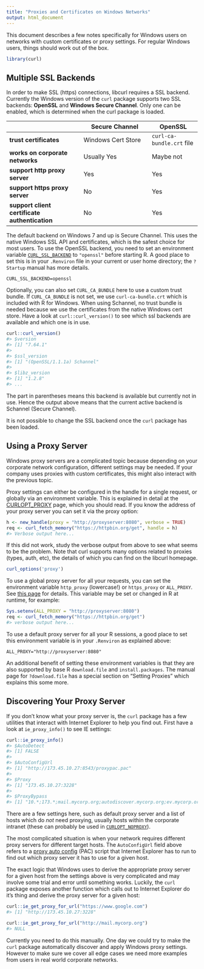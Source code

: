 ```yaml
---
title: "Proxies and Certificates on Windows Networks"
output: html_document
---
```


This document describes a few notes specifically for Windows users on networks with custom certificates or proxy settings. For regular Windows users, things should work out of the box.


```r
library(curl)
```


## Multiple SSL Backends

In order to make SSL (https) connections, libcurl requires a SSL backend. Currently the Windows version of the `curl` package supports two SSL backends: __OpenSSL__ and __Windows Secure Channel__. Only one can be enabled, which is determined when the curl package is loaded. 


|                                    | Secure Channel                  | OpenSSL                |
|------------------------------------|---------------------------------|------------------------|
| __trust certificates__             | Windows Cert Store              | `curl-ca-bundle.crt` file  |
| __works on corporate networks__    | Usually Yes                     | Maybe not                |
| __support http proxy server__             | Yes                             | Yes                    |
| __support https proxy server__            | No                              | Yes                    |
| __support client certificate authentication__     | No                              | Yes                    |


The default backend on Windows 7 and up is Secure Channel. This uses the native Windows SSL API and certificates, which is the safest choice for most users. To use the OpenSSL backend, you need to set an environment variable [`CURL_SSL_BACKEND`](https://curl.haxx.se/libcurl/c/libcurl-env.html) to `"openssl"` before starting R. A good place to set this is in your `.Renviron` file in your current or user home directory; the `?Startup` manual has more details.

```
CURL_SSL_BACKEND=openssl
```

Optionally, you can also set `CURL_CA_BUNDLE` here to use a custom trust bundle. If `CURL_CA_BUNDLE` is not set, we use `curl-ca-bundle.crt` which is included with R for Windows. When using Schannel, no trust bundle is needed because we use the certificates from the native Windows cert store. Have a look at `curl::curl_version()` to see which ssl backends are available and which one is in use.

```r
curl::curl_version()
#> $version
#> [1] "7.64.1"
#> 
#> $ssl_version
#> [1] "(OpenSSL/1.1.1a) Schannel"
#> 
#> $libz_version
#> [1] "1.2.8"
#> ...
```

The part in parentheses means this backend is available but currently not in use. Hence the output above means that the current active backend is Schannel (Secure Channel).

It is not possible to change the SSL backend once the `curl` package has been loaded.

## Using a Proxy Server

Windows proxy servers are a complicated topic because depending on your corporate network configuration, different settings may be needed. If your company uses proxies with custom certificates, this might also interact with the previous topic.

Proxy settings can either be configured in the handle for a single request, or globally via an environment variable. This is explained in detail at the [CURLOPT_PROXY](https://curl.haxx.se/libcurl/c/CURLOPT_PROXY.html) page, which you should read. If you know the address of your proxy server you can set it via the proxy option:

```r
h <- new_handle(proxy = "http://proxyserver:8080", verbose = TRUE)
req <- curl_fetch_memory("https://httpbin.org/get", handle = h)
#> Verbose output here...
```

If this did not work, study the verbose output from above to see what seems to be the problem. Note that curl supports many options related to proxies (types, auth, etc), the details of which you can find on the libcurl homepage. 

```r
curl_options('proxy')
```

To use a global proxy server for all your requests, you can set the environment variable `http_proxy` (lowercase!) or `https_proxy` or `ALL_PROXY`. See [this page](https://curl.haxx.se/libcurl/c/libcurl-env.html) for details. This variable may be set or changed in R at runtime, for example:

```r
Sys.setenv(ALL_PROXY = "http://proxyserver:8080")
req <- curl_fetch_memory("https://httpbin.org/get")
#> verbose output here...
```

To use a default proxy server for all your R sessions, a good place to set this environment variable is in your `.Renviron`  as explained above:

```
ALL_PROXY="http://proxyserver:8080"
```

An additional benefit of setting these environment variables is that they are also supported by base R `download.file` and `install.packages`. The manual page for `?download.file` has a special section on "Setting Proxies" which explains this some more.


## Discovering Your Proxy Server

If you don't know what your proxy server is, the `curl` package has a few utilities that interact with Internet Explorer to help you find out. First have a look at `ie_proxy_info()` to see IE settings:

```r
curl::ie_proxy_info() 
#> $AutoDetect
#> [1] FALSE
#> 
#> $AutoConfigUrl
#> [1] "http://173.45.10.27:8543/proxypac.pac"
#> 
#> $Proxy
#> [1] "173.45.10.27:3228"
#> 
#> $ProxyBypass
#> [1] "10.*;173.*;mail.mycorp.org;autodiscover.mycorp.org;ev.mycorp.org;ecms.mycorp.org"
```

There are a few settings here, such as default proxy server and a list of hosts which do _not_ need proxying, usually hosts within the corporate intranet (these can probably be used in [`CURLOPT_NOPROXY`](https://curl.haxx.se/libcurl/c/CURLOPT_NOPROXY.html)). 

The most complicated situation is when your network requires different proxy servers for different target hosts. The `AutoConfigUrl` field above refers to a [proxy auto config](https://en.wikipedia.org/wiki/Proxy_auto-config) (PAC) script that Internet Explorer has to run to find out which proxy server it has to use for a given host.

The exact logic that Windows uses to derive the appropriate proxy server for a given host from the settings above is very complicated and may involve some trial and error until something works. Luckily, the  `curl` package exposes another function which calls out to Internet Explorer do it's thing and derive the proxy server for a given host:

```r
curl::ie_get_proxy_for_url("https://www.google.com")
#> [1] "http://173.45.10.27:3228"

curl::ie_get_proxy_for_url("http://mail.mycorp.org")
#> NULL
```

Currently you need to do this manually. One day we could try to make the `curl` package automatically discover and apply Windows proxy settings. However to make sure we cover all edge cases we need more examples from users in real world corporate networks.

